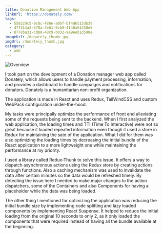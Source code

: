 ```yaml
---
title: Donation Management Web App
linkUrl: 'https://donately.com/'
tags:
  - 550220c5-0c8c-488e-a05f-bf4d6515db39
  - 477513a2-578a-4e61-9cb9-4140a01458e9
  - 8778ba31-cd88-48c9-b032-9e9eeb1d590e
imageUrl: /donately_thumb.jpg
imgUrl: /donately_thumb.jpg
category:
  - web
---
```


![Overview](/donately.jpg)

I took part on the development of a Donation manager web app called Donately, which allows users to handle payment processing, information, and provides a dashboard to handle campaigns and notifications for donators. Donately is a humanitarian non-profit organization.

The application is made in React and uses Redux, TailWindCSS and custom WebPack configuration under-the-hood.

My tasks were principally optimize the performance of front end alleviating some of the requests being sent to the backend. When I first analyzed the web application, the loading times and TTI (Time To Interactive) were not so great because it loaded repeated information even though it used a store in Redux for maintaining the sate of the application. What I did for them was also optimizing the loading times by decreasing the initial bundle of the React application to a more lightweight one while maintaining the performance at my priority.

I used a library called Redux-Thunk to solve this issue. It offers a way to dispatch asynchronous actions using the Redux store by creating actions through functions. Also a caching mechanism was used to invalidate the data after certain minutes so the data would be refreshed timely. By detecting the issue here I needed to make major changes to the action dispatchers, some of the Containers and also Components for having a placeholder while the data was being loaded.

The other thing I mentioned for optimizing the application was reducing the initial bundle size by implementing code splitting and lazy loaded components by implementing React Suspense. It helped to reduce the initial loading from the original 10 seconds to only 2, as it only loaded the components that were required instead of having all the bundle available at the beginning.
